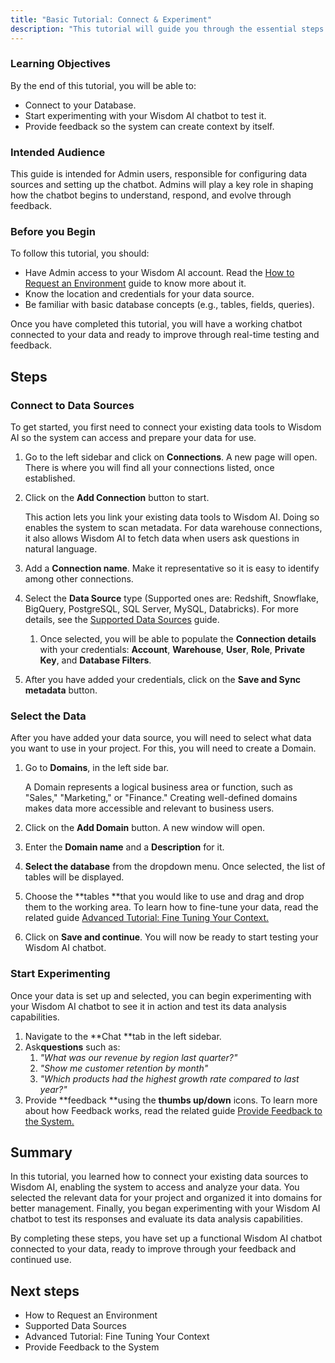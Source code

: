 ```yaml
---
title: "Basic Tutorial: Connect & Experiment"
description: "This tutorial will guide you through the essential steps to connect your data source to the Wisdom AI platform and begin testing your advanced data analytics chatbot."
---
```


### Learning Objectives

By the end of this tutorial, you will be able to:

- Connect to your Database.
- Start experimenting with your Wisdom AI chatbot to test it.
- Provide feedback so the system can create context by itself.

### Intended Audience

This guide is intended for Admin users, responsible for configuring data sources and setting up the chatbot. Admins will play a key role in shaping how the chatbot begins to understand, respond, and evolve through feedback.

### Before you Begin

To follow this tutorial, you should:

- Have Admin access to your Wisdom AI account. Read the <u>How to Request an Environment</u> guide to know more about it.
- Know the location and credentials for your data source.
- Be familiar with basic database concepts (e.g., tables, fields, queries).

Once you have completed this tutorial, you will have a working chatbot connected to your data and ready to improve through real-time testing and feedback.

## Steps

### Connect to Data Sources

To get started, you first need to connect your existing data tools to Wisdom AI so the system can access and prepare your data for use.

1. Go to the left sidebar and click on **Connections**. A new page will open. There is where you will find all your connections listed, once established.
2. Click on the **Add Connection** button to start.

   <Note>
     This action lets you link your existing data tools to Wisdom AI. Doing so enables the system to scan metadata. For data warehouse connections, it also allows Wisdom AI to fetch data when users ask questions in natural language.
   </Note>
3. Add a **Connection name**. Make it representative so it is easy to identify among other connections.
4. Select the **Data Source** type (Supported ones are: Redshift, Snowflake, BigQuery, PostgreSQL, SQL Server, MySQL, Databricks). For more details, see the <u>Supported Data Sources</u> guide.
   1. Once selected, you will be able to populate the **Connection details** with your credentials: **Account**, **Warehouse**, **User**, **Role**, **Private Key**, and **Database Filters**.
5. After you have added your credentials, click on the **Save and Sync metadata** button.

### Select the Data

After you have added your data source, you will need to select what data you want to use in your project. For this, you will need to create a Domain.

1. Go to **Domains**, in the left side bar.

   <Note>
     A Domain represents a logical business area or function, such as "Sales," "Marketing," or "Finance." Creating well-defined domains makes data more accessible and relevant to business users.
   </Note>
2. Click on the **Add Domain** button. A new window will open.
3. Enter the **Domain name** and a **Description** for it.
4. **Select the database** from the dropdown menu. Once selected, the list of tables will be displayed.
5. Choose the \*\*tables \*\*that you would like to use and drag and drop them to the working area. To learn how to fine-tune your data, read the related guide <u>Advanced Tutorial: Fine Tuning Your Context.</u>
6. Click on **Save and continue**. You will now be ready to start testing your Wisdom AI chatbot.

### Start Experimenting

Once your data is set up and selected, you can begin experimenting with your Wisdom AI chatbot to see it in action and test its data analysis capabilities.

1. Navigate to the \*\*Chat \*\*tab in the left sidebar.
2. Ask**questions**  such as:
   1. _"What was our revenue by region last quarter?"_
   2. _"Show me customer retention by month"_
   3. _"Which products had the highest growth rate compared to last year?"_
3. Provide \*\*feedback \*\*using the **thumbs up/down** icons. To learn more about how Feedback works, read the related guide <u>Provide Feedback to the System.</u>

## Summary

In this tutorial, you learned how to connect your existing data sources to Wisdom AI, enabling the system to access and analyze your data. You selected the relevant data for your project and organized it into domains for better management. Finally, you began experimenting with your Wisdom AI chatbot to test its responses and evaluate its data analysis capabilities.

By completing these steps, you have set up a functional Wisdom AI chatbot connected to your data, ready to improve through your feedback and continued use.

## Next steps

- How to Request an Environment
- Supported Data Sources
- Advanced Tutorial: Fine Tuning Your Context
- Provide Feedback to the System